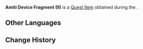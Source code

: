 {{Item Infobox
|id           = 120004
|image        = Item Amiti Device Fragment (II).png
|type         = Quest Items
|description  = A fragment of an ancient ruin device. It is believed that when completed, this device can be used to open the cabin door of a ruin Golem.
|source1      = [[Royinjan's Chapter: Linga]]
}}
'''Amiti Device Fragment (II)''' is a [[Quest Item]] obtained during the {{Quest|Royinjan's Chapter: Linga}}.

==Other Languages==
{{Other Languages
|en      = Amiti Device Fragment (II)
|zhs     = 阿麦塔机关的碎片・其二
|zhs_rm  = Āmàitǎ Jīguān de Suìpiàn - Qí Èr
|zht     = 阿麥塔機關的碎片・其二
|zht_rm  = Āmàitǎ Jīguān de Suìpiàn - Qí Èr
|ja      = アミティ装置の欠片・其の二
|ja_rm   = Amiti Souchi no Kakera - Sono ni
|ko      = 아미티 장치 조각・두 번째
|ko_rm   = Amati Jangchi Jogak - Du Beonjjae
|es      = Fragmento del dispositivo del amiti (II)
|fr      = Fragment du mécanisme d'Amiti II
|ru      = Фрагмент механизма Амити II
|th      = ชิ้นส่วนอุปกรณ์ Amiti (II)
|th_rm   = 
|vi      = Mảnh Cơ Quan Amiti II
|de      = Fragment der Amiti-Vorrichtung II
|id      = Pecahan Perangkat Amiti (II)
|pt      = Fragmento do Mecanismo Ametta - II
|tr      = Amati Cihazı Parçası (II)
|it      = Frammento del Dispositivo Amiti (II)
}}

==Change History==
{{Change History|3.0}}